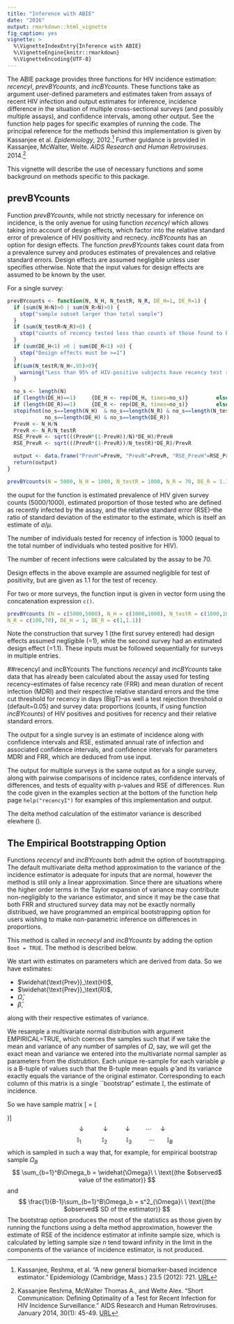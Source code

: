 ```yaml
---
title: "Inference with ABIE"
date: "2016"
output: rmarkdown::html_vignette
fig_caption: yes
vignette: >
  %\VignetteIndexEntry{Inference with ABIE}
  %\VignetteEngine{knitr::rmarkdown}
  %\VignetteEncoding{UTF-8}
---
```


The ABIE package provides three functions for HIV incidence estimation: $recencyI$, $prevBYcounts$, and $incBYcounts$. These functions take as argument user-defined parameters and estimates taken from assays of recent HIV infection and output estimates for inference, incidence difference in the situation of multiple cross-sectional surveys (and possibly multiple assays), and confidence intervals, among other output. See the function help pages for specific examples of running the code. The principal reference for the methods behind this implementation is given by Kassanjee et al. $Epidemiology$, 2012.^[Kassanjee, Reshma, et al. "A new general biomarker-based incidence estimator." Epidemiology (Cambridge, Mass.) 23.5 (2012): 721. [URL](http://www.ncbi.nlm.nih.gov/pmc/articles/PMC3500970/)] Further guidance is provided in Kassanjee, McWalter, Welte. $AIDS$ $Research$ $and$ $Human$ $Retroviruses$. 2014.^[Kassanjee Reshma, McWalter Thomas A., and Welte Alex. "Short Communication:
Defining Optimality of a Test for Recent Infection for HIV Incidence Surveillance." AIDS Research and Human Retroviruses. January 2014, 30(1): 45-49. [URL](http://www.ncbi.nlm.nih.gov/pubmed/24090052)]

This vignette will describe the use of necessary functions and some background on methods specific to this package.

## prevBYcounts

Function $prevBYcounts$, while not strictly necessary for inference on incidence, is the only avenue for using function $recencyI$ which allows taking into account of design effects, which factor into the relative standard error of prevalence of HIV positivity and recnecy. $incBYcounts$ has an option for design effects. The function $prevBYcounts$ takes count data from a prevalence survey and produces estimates of prevalences and relative standard errors. Design effects are assumed negligible unless user specifies otherwise. Note that the input values for design effects are assumed to be known by the user. 


For a single survey:

```r
prevBYcounts <- function(N, N_H, N_testR, N_R, DE_H=1, DE_R=1) {
  if (sum(N_H>N)>0 | sum(N_R>N)>0) {
    stop("sample subset larger than total sample")
  }
  if (sum(N_testR<N_R)>0) {
    stop("counts of recency tested less than counts of those found to be recently infected")
  }
  if (sum(DE_H<1) >0 | sum(DE_R<1) >0) {
    stop("Design effects must be >=1")
  }
  if(sum(N_testR/N_H<.95)>0){
    warning("Less than 95% of HIV-positive subjects have recency test results available")
  }

  no_s <- length(N)
  if (length(DE_H)==1)     {DE_H <- rep(DE_H, times=no_s)}         else {DE_H=DE_H}
  if (length(DE_R)==1)     {DE_R <- rep(DE_R, times=no_s)}         else {DE_R=DE_R}
  stopifnot(no_s==length(N_H)  & no_s==length(N_R) & no_s==length(N_testR) &
            no_s==length(DE_H) & no_s==length(DE_R))
  PrevH <- N_H/N
  PrevR <- N_R/N_testR
  RSE_PrevH <- sqrt(((PrevH*(1-PrevH))/N)*DE_H)/PrevH
  RSE_PrevR <- sqrt(((PrevR*(1-PrevR))/N_testR)*DE_R)/PrevR

  output <- data.frame("PrevH"=PrevH, "PrevR"=PrevR, "RSE_PrevH"=RSE_PrevH, "RSE_PrevR"=RSE_PrevR)
  return(output)
}
```



```r
prevBYcounts(N = 5000, N_H = 1000, N_testR = 1000, N_R = 70, DE_R = 1.1)
```
the ouput for the function is estimated prevalence of HIV given survey counts (5000/1000), estimated proportion of those tested who are defined as recently infected by the assay, and the relative standard error (RSE)--the ratio of standard deviation of the estimator to the estimate, which is itself an estimate of $\sigma/\mu$.   

The number of individuals tested for recency of infection is 1000 (equal to the total number of individuals who tested positive for HIV). 

The number of recent infections were calculated by the assay to be 70. 

Design effects in the above example are assumed negligible for test of positivity, but are given as 1.1 for the test of recency. 

For two or more surveys, the function input is given in vector form using the concatenation expression `c()`.

```r
prevBYcounts (N = c(5000,5000), N_H = c(1000,1000), N_testR = c(1000,1000),
N_R = c(100,70), DE_H = 1, DE_R = c(1,1.1))
```
Note the construction that survey 1 (the first survey entered) had design effects assumed negligible (=1), while the second survey had an estimated design effect (=1.1). These inputs must be followed sequentially for surveys in multiple entries. 





##recencyI and incBYcounts
The functions $recencyI$ and $incBYcounts$ take data that has already been calculated about the assay used for testing recency--estimates of false recency rate (FRR) and mean duration of recent infection (MDRI) and their respective relative standard errors and the time cut threshold for recency in days (BigT)--as well a test rejection threshold $\alpha$ (default=0.05) and survey data: proportions (counts, if using function $incBYcounts$) of HIV positives and positives for recency and their relative standard errors. 

The output for a single survey is an estimate of incidence along with confidence intervals and RSE, estimated annual rate of infection and associated confidence intervals, and confidence intervals for parameters MDRI and FRR, which are deduced from use input. 

The output for multiple surveys is the same output as for a single survey, along with pairwise comparisons of incidence rates, confidence intervals of differences, and tests of equality with p-values and RSE of differences. Run the code given in the examples section at the bottom of the function help page `help("recencyI")` for examples of this implementation and output. 

The delta method calculation of the estimator variance is described elewhere (). 






## The Empirical Bootstrapping Option
Functions $recencyI$ and $incBYcounts$ both admit the option of bootstrapping. The default multivariate delta method approximation to the variance of the incidence estimator is adequate for inputs that are normal, however the method is still only a linear approximation. Since there are situations where the higher order terms in the Taylor expansion of variance may contribute non-negligibly to the variance estimator, and since it may be the case that both FRR and structured survey data may not be exactly normally distribued, we have programmed an empirical bootstrapping option for users wishing to make non-parametric inference on differences in proportions.

This method is called in $recnecyI$ and $incBYcounts$ by adding the option `Boot = TRUE`. The method is described below.

We start with estimates on parameters which are derived from data. So we have estimates:

* $\widehat{\text{Prev}}_\text{H}$,
* $\widehat{\text{Prev}}_\text{R}$,
* $\widehat{\Omega}$,
* $\widehat{\beta}$,

along with their respective estimates of variance.

We resample a multivariate normal distribution with argument EMPIRICAL=TRUE, which coerces the samples such that if we take the mean and variance of any number of samples of $\Omega$, say, we will get the exact mean and variance we entered into the multivariate normal sampler as parameters from the distrubtion. Each unique re-sample for each variable $\varphi$ is a B-tuple of values such that the B-tuple mean equals $\widehat{\varphi}$ and its variance exactly equals the variance of the original estimator. Corresponding to each column of this matrix is a single ``bootstrap" estimate $\mathbb{I}$, the estimate of incidence. 

\noindent
So we have sample matrix
\[ \mathbf{B} = \left( \begin{array}{ccccc}
\text{Prev}_\text{H1} & \text{Prev}_\text{H2} & \text{Prev}_\text{H3} & \cdots & \text{Prev}_\text{HB}\\ 
\text{Prev}_\text{R1} & \text{Prev}_\text{R2} & \text{Prev}_\text{R3} & \cdots & \text{Prev}_\text{RB}\\
\Omega_1 & \Omega_2 & \Omega_3 & \cdots&\Omega_B \\
\beta_1 & \beta_2 & \beta_3 &\cdots & \beta_B 
\end{array} \right)\] 
$$  \  \ \  \ \  \ \   \ \  \ \  \ \  \ \  \downarrow\ \ \ \ \ \ \   \ \  \ \  \downarrow\ \ \ \ \ \ \  \ \  \   \downarrow\ \ \ \ \  \ \  \ \ \cdots\ \ \ \ \   \downarrow \ \ \ \ \ \ \  \ \ 
$$
$$\ \ \ \  \  \ \  \ \  \ \   \ \  \ \  \ \ \ \ \ \ \  \mathbb{I}_1 \  \ \ \ \ \ \ \   \ \  \  \ \mathbb{I}_2\ \ \ \ \ \ \  \ \  \ \  \mathbb{I}_3\ \ \ \  \ \ \ \ \ \ \cdots\ \ \ \ \ \  \ \mathbb{I}_B \ \ \ \ \ \ \  \ \ \ \ \ \
$$
which is sampled in such a way that, for example, for empirical bootstrap sample $\Omega_B$ 
$$
\sum_{b=1}^B\Omega_b = \widehat{\Omega}\ \ \text{(the $observed$ value of the estimator)}
$$
and
$$
\frac{1}{B-1}\sum_{b=1}^B\Omega_b = s^2_{\Omega}\ \ \text{(the $observed$ SD of the estimator)}
$$
The bootstrap option produces the most of the  statistics as those given by running the functions using a delta method approximation, however the estimate of RSE of the incidence estimator at infinite sample size, which is calculated by letting sample size $n$ tend toward infinity in the limit in the components of the variance of incidence estimator, is not produced.
